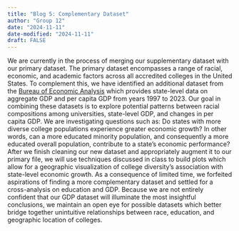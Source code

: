 ```yaml
---
title: "Blog 5: Complementary Dataset"
author: "Group 12"
date: "2024-11-11"
date-modified: "2024-11-11"
draft: FALSE
---
```


  We are currently in the process of merging our supplementary dataset with our primary dataset. The primary dataset encompasses a range of racial, economic, and academic factors across all accredited colleges in the United States. To complement this, we have identified an additional dataset from the [Bureau of Economic Analysis](https://www.bea.gov/data/gdp/gdp-state) which provides state-level data on aggregate GDP and per capita GDP from years 1997 to 2023.
  Our goal in combining these datasets is to explore potential patterns between racial compositions among universities, state-level GDP, and changes in per capita GDP. We are investigating questions such as: Do states with more diverse college populations experience greater economic growth? In other words, can a more educated minority population, and consequently a more educated overall population, contribute to a state’s economic performance?
  After we finish cleaning our new dataset and appropriately augment it to our primary file, we will use techniques discussed in class to build plots which allow for a geographic visualization of college diversity’s association with state-level economic growth. As a consequence of limited time, we forfeited aspirations of finding a more complementary dataset and settled for a cross-analysis on education and GDP. Because we are not entirely confident that our GDP dataset will illuminate the most insightful conclusions, we maintain an open eye for possible datasets which better bridge together unintuitive relationships between race, education, and geographic location of colleges.


